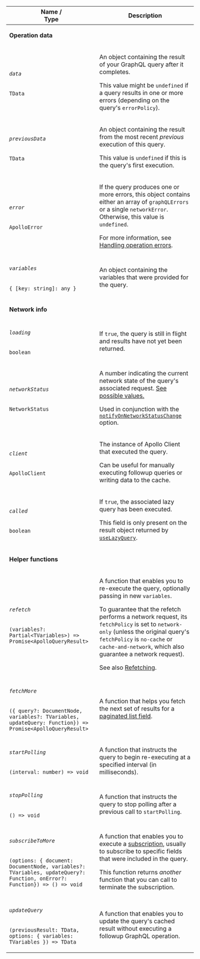 <table class="field-table api-ref">

<thead>
    <tr>
      <th>Name /<br/>Type</th>
      <th>Description</th>
    </tr>
  </thead>

<tbody>

<tr>
<td colspan="2">

**Operation data**

</td>
</tr>

<tr>
<td>

###### `data`

`TData`
</td>

<td>

An object containing the result of your GraphQL query after it completes.

This value might be `undefined` if a query results in one or more errors (depending on the query's `errorPolicy`).

</td>
</tr>

<tr>
<td>

###### `previousData`

`TData`
</td>

<td>

An object containing the result from the most recent _previous_ execution of this query.

This value is `undefined` if this is the query's first execution.

</td>
</tr>


<tr>
<td>

###### `error`

`ApolloError`
</td>

<td>

If the query produces one or more errors, this object contains either an array of `graphQLErrors` or a single `networkError`. Otherwise, this value is `undefined`.

For more information, see [Handling operation errors](/react/data/error-handling/).

</td>
</tr>


<tr>
<td>

###### `variables`

`{ [key: string]: any }`
</td>

<td>

An object containing the variables that were provided for the query.

</td>
</tr>


<tr>
<td colspan="2">

**Network info**

</td>
</tr>


<tr>
<td>

###### `loading`

`boolean`
</td>

<td>

If `true`, the query is still in flight and results have not yet been returned.

</td>
</tr>

<tr>
<td>

###### `networkStatus`

`NetworkStatus`
</td>

<td>

A number indicating the current network state of the query's associated request. [See possible values.](https://github.com/apollographql/apollo-client/blob/d96f4578f89b933c281bb775a39503f6cdb59ee8/src/core/networkStatus.ts#L4)

Used in conjunction with the [`notifyOnNetworkStatusChange`](#notifyonnetworkstatuschange) option.

</td>
</tr>


<tr>
<td>

###### `client`

`ApolloClient`
</td>

<td>

The instance of Apollo Client that executed the query.

Can be useful for manually executing followup queries or writing data to the cache.

</td>
</tr>


<tr>
<td>

###### `called`

`boolean`
</td>

<td>

If `true`, the associated lazy query has been executed.

This field is only present on the result object returned by [`useLazyQuery`](/react/data/queries/#executing-queries-manually).

</td>
</tr>

<tr>
<td colspan="2">

**Helper functions**

</td>
</tr>

<tr>
<td>

###### `refetch`

`(variables?: Partial<TVariables>) => Promise<ApolloQueryResult>`
</td>

<td>

A function that enables you to re-execute the query, optionally passing in new `variables`.

To guarantee that the refetch performs a network request, its `fetchPolicy` is set to `network-only` (unless the original query's `fetchPolicy` is `no-cache` or `cache-and-network`, which also guarantee a network request).

See also [Refetching](/react/data/queries/#refetching).

</td>
</tr>


<tr>
<td>

###### `fetchMore`

`({ query?: DocumentNode, variables?: TVariables, updateQuery: Function}) => Promise<ApolloQueryResult>`
</td>

<td>

A function that helps you fetch the next set of results for a [paginated list field](/react/pagination/core-api/).

</td>
</tr>


<tr>
<td>

###### `startPolling`

`(interval: number) => void`
</td>

<td>

A function that instructs the query to begin re-executing at a specified interval (in milliseconds).

</td>
</tr>


<tr>
<td>

###### `stopPolling`

`() => void`
</td>

<td>

A function that instructs the query to stop polling after a previous call to `startPolling`.

</td>
</tr>

<tr>
<td>

###### `subscribeToMore`

`(options: { document: DocumentNode, variables?: TVariables, updateQuery?: Function, onError?: Function}) => () => void`
</td>

<td>

A function that enables you to execute a [subscription](/react/data/subscriptions/), usually to subscribe to specific fields that were included in the query.

This function returns _another_ function that you can call to terminate the subscription.

</td>
</tr>


<tr>
<td>

###### `updateQuery`

`(previousResult: TData, options: { variables: TVariables }) => TData`
</td>

<td>

A function that enables you to update the query's cached result without executing a followup GraphQL operation.

</td>
</tr>

</tbody>
</table>
